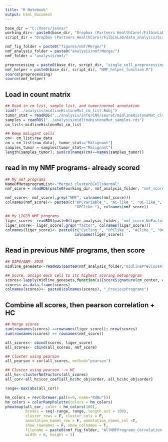 ---
title: "R Notebook"
output: html_document
---

```{r}
base_dir = "C:/Users/jenna/"
working_dir<- paste0(base_dir, "Dropbox (Partners HealthCare)/FilbinLab/data_analysis/Projects/Immune/Midline_HistoneMutant/")
script_dir = "Dropbox (Partners HealthCare)/FilbinLab/data_analysis/Scripts/"

nmf_fig_folder = paste0("figures/nmf/Merge/")
nmf_analysis_folder = paste0("analysis/nmf/Merge/")
nmf_folder = "analysis/nmf/"

preprocessing = paste0(base_dir, script_dir, "single_cell_preprocessing_helper_functions.R")
nmf_helper = paste0(base_dir, script_dir, "NMF_helper_function.R")
source(preprocessing)
source(nmf_helper)

```

## Load in count matrix
```{r}
## Read in cm list, sample list, and tumor/normal annotation
load("../analysis/midlineHistoneMut_cm_list.Robj")
tumor_stat = readRDS("../analysis/inferCNV/seurat/midlineHistoneMut_cluster6CellsNormal_call_tumor.rds")
samples = readRDS("../analysis/midlineHistoneMut_samples.rds")
cm_list<-midlineHistoneMut_cm_list

## Keep maligant cells
cm<- cm_list$raw_data
cm = cm_list$raw_data[, tumor_stat=="Malignant"]
samples_tumor = samples[tumor_stat=="Malignant"]
length(samples_tumor); sum(colnames(cm)==names(samples_tumor))

```

## read in my NMF programs- already scored
```{r}
## My nmf programs
NameOfMetaprogramList<-"Merge3_cluster6CellsNormal"
nmf_score = readRDS(paste0(working_dir, nmf_analysis_folder, "nmf_score", NameOfMetaprogramList, ".rds"))

nmf_score<- nmf_score[,grep("NMF", colnames(nmf_score))]
colnames(nmf_score)<- paste0(c("OPCVariable_", "AC-like_", "OC-like_", "MES1_", "Cyling_",
                               "OPClike_"), colnames(nmf_score))

## My LIGER NMF programs
liger_score<- readRDS(paste0(liger_analysis_folder, "nmf_score_NoFactor7.9", ".Rds"))
liger_score<- liger_score[,grep("factor", colnames(liger_score))]
colnames(liger_score)<- paste0(c("Cycling_", "OPClike_", "AClike_", "OC-like_", "OPCVariable_"),
                               colnames(liger_score))
```

## Read in previous NMF programs, then score
```{r}
## DIPG/GBM- 2019
midline_genesets<-readRDS(paste0(nmf_analysis_folder,"midlinePreviousPrograms_OC.AC.OPC.MES1.rds"))

## Score, assign each cell to its highest scoring metaprogram
scores<-lapply(midline_genesets,function(x){scoreSignature(cm_center, cm_mean, x)})
scores<-as.data.frame(scores)
colnames(scores)<- paste0(colnames(scores), "_PreviousPrograms")
```


## Combine all scores, then pearson correlation + HC
```{r}
## Merge scores
sum(rownames(scores) ==rownames(liger_score)); nrow(scores)
sum(rownames(scores) == rownames(nmf_score))

all_scores<- cbind(scores, liger_score)
all_scores<- cbind(all_scores, nmf_score)

## Cluster using pearson
all_pearson = cor(all_scores, method="pearson")

## Cluster using pearson --> HC
all_hc<-clusterNmfFactors(all_scores)
all_cor<-all_hc$cor_coef[all_hc$hc_obj$order, all_hc$hc_obj$order]

range<-max(abs(all_cor))

hm_colors = rev((brewer.pal(n=9, name="RdBu")))
hm_colors = colorRampPalette(colors = hm_colors)
pheatmap(all_cor, color = hm_colors(100), 
         breaks = seq(-range, range, length.out = 100),
         cluster_rows = F, cluster_cols = F, 
         annotation_names_row = F, annotation_names_col =T,
         show_rownames = F, show_colnames = T,
         filename = paste0(nmf_fig_folder, "AllNMFPrograms_Correlation.png"), 
         width = 6, height = 5)

```

